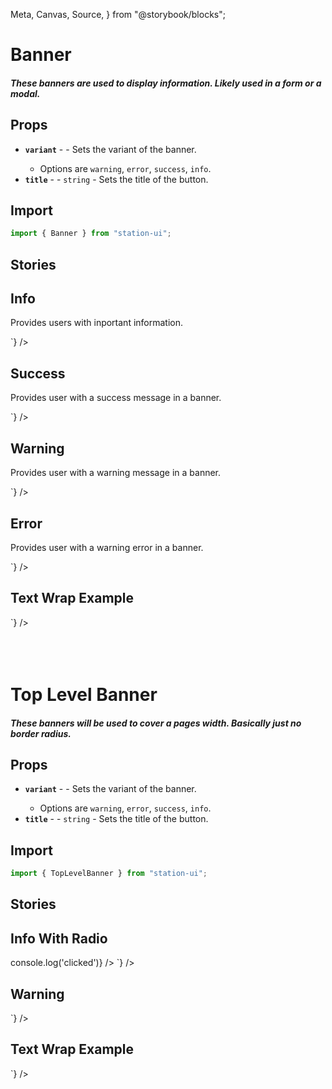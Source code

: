   Meta,
  Canvas,
  Source,
} from "@storybook/blocks";

<Meta title="Components/Displays/Banners" />

# Banner

##### These banners are used to display information. Likely used in a form or a modal.

## Props
- **`variant`** - <RequiredText /> - Sets the variant of the banner.
  - Options are `warning`, `error`, `success`, `info`.
- **`title`** - <RequiredText /> - `string` - Sets the title of the button.

## Import
```jsx
import { Banner } from "station-ui";
```

## Stories

## Info
Provides users with inportant information.
<div className="story_with_source_below">
  <Canvas of={BannerStories.Info} />
  <Source code={`
    <Banner variant='info' title='This is an Info Banner' />
  `} />
</div>

## Success
Provides user with a success message in a banner.
<div className="story_with_source_below">
  <Canvas of={BannerStories.Success} />
  <Source code={`
    <Banner variant='success' title='This is an Success Banner' />
  `} />
</div>

## Warning
Provides user with a warning message in a banner.
<div className="story_with_source_below">
  <Canvas of={BannerStories.Warning} />
  <Source code={`
    <Banner variant='warning' title='This is an Warning Banner' />
  `} />
</div>

## Error
Provides user with a warning error in a banner.
<div className="story_with_source_below">
  <Canvas of={BannerStories.Error} />
  <Source code={`
    <Banner variant='error' title='This is an Error Banner' />
  `} />
</div>

## Text Wrap Example
<div className="story_with_source_below">
  <Canvas of={BannerStories.TextWrapExample} />
  <Source code={`
    <Banner variant='error' title='This action can not be undone. You will need a private key or a mnemonic seed phrase to restore this wallet to the app. This action can not be undone. You will need a private key or a mnemonic seed phrase to restore this wallet to the app.' />
  `} />
</div>

<br />
<br />
<br />

# Top Level Banner

##### These banners will be used to cover a pages width. Basically just no border radius.

## Props
- **`variant`** - <RequiredText /> - Sets the variant of the banner.
  - Options are `warning`, `error`, `success`, `info`.
- **`title`** - <RequiredText /> - `string` - Sets the title of the button.

## Import
```jsx
import { TopLevelBanner } from "station-ui";
```

## Stories

## Info With Radio
<div className="story_with_source_below">
  <Canvas of={TopLevelBannerStories.Info} />
  <Source code={`
    <TopLevelBanner
  variant='info'
  title='This is an Info Banner'
  withRadio={true}
  onRadioClick={() => console.log('clicked')}
/>
  `} />
</div>

## Warning
<div className="story_with_source_below">
  <Canvas of={TopLevelBannerStories.Warning} />
  <Source code={`
    <TopLevelBanner variant='warning' title='This is an Warning Banner' />
  `} />
</div>

## Text Wrap Example
<div className="story_with_source_below">
  <Canvas of={TopLevelBannerStories.TextWrapExample} />
  <Source code={`
    <Banner variant='info' title='This action can not be undone. You will need a private key or a mnemonic seed phrase to restore this wallet to the app. This action can not be undone. You will need a private key or a mnemonic seed phrase to restore this wallet to the app.' />
  `} />
</div>

<br />
<br />
<br />
<br />
<br />
<br />
<br />
<br />
<br />
<br />
<br />
<br />
<br />
<br />
<br />
<br />
<br />
<br />
<br />
<br />
<br />
<br />
<br />
<br />
<br />
<br />
<br />
<br />
<br />
<br />
<br />
<br />
<br />
<br />
<br />
<br />
<br />
<br />
<br />
<br />
<br />
<br />
